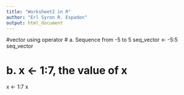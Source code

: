 ```yaml
---
title: "Worksheet2 in R"
author: "Erl Syron R. Espadon"
output: html_document
---
```


#vector using operator
# a. Sequence from -5 to 5
seq_vector <- -5:5
seq_vector

# b. x <- 1:7, the value of x
x <- 1:7
x
